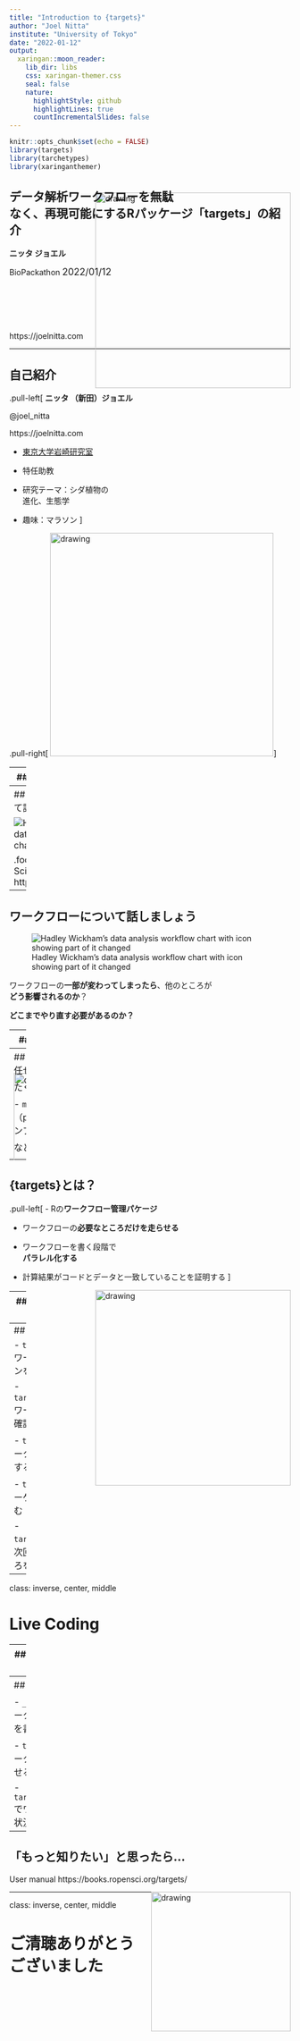 ```yaml
---
title: "Introduction to {targets}"
author: "Joel Nitta"
institute: "University of Tokyo"
date: "2022-01-12"
output:
  xaringan::moon_reader:
    lib_dir: libs
    css: xaringan-themer.css
    seal: false
    nature:
      highlightStyle: github
      highlightLines: true
      countIncrementalSlides: false
---
```


```r
knitr::opts_chunk$set(echo = FALSE)
library(targets)
library(tarchetypes)
library(xaringanthemer)
```

## データ解析ワークフローを無駄<br>なく、再現可能にするRパッケージ「targets」の紹介

**ニッタ ジョエル**

BioPackathon <span style = 'font-size: 120%;'>2022/01/12</span>

<br><br><img src="https://docs.ropensci.org/targets/logo.svg" alt="drawing" height="350" style="float:right;margin:-200px 0px">

<br><br>https://joelnitta.com

---

## 自己紹介

.pull-left[
**ニッタ （新田）ジョエル**

@joel_nitta

https://joelnitta.com

- [東京大学岩崎研究室](http://iwasakilab.k.u-tokyo.ac.jp/)

- 特任助教

- 研究テーマ：シダ植物の<br>進化、生態学

- 趣味：マラソン
]

.pull-right[
<img src="https://github.com/joelnitta/joelnitta-site/blob/master/static/media/headers/research_img2.jpg?raw=true" alt="drawing" height="400"/>
]

---
## 発表のアウトライン

- {targets}の紹介

- ライブコーディング

---
## ワークフローについて話しましょう

![Hadley Wickham's data analysis workflow chart](images/workflow_1.png)

.footnote[R for Data Science https://r4ds.had.co.nz/]

---
## ワークフローについて話しましょう

![Hadley Wickham's data analysis workflow chart with icon showing part of it changed](images/workflow_2.png)

ワークフローの**一部が変わってしまったら**、他のところが<br>**どう影響されるのか**？

**どこまでやり直す必要があるのか？**

---
## 再現性について話しましょう

### あなとのワークフローを再現できますか？

- 今すぐに？

- 数ヶ月（あるいは数年）後に？

- 他の誰かが？

<img src="https://1.bp.blogspot.com/-iG3QVEWl4dE/Wn1Vwtu1PwI/AAAAAAABKE8/8KR9vfXirfU5yXepByewkYZcrWqT-2EtQCLcBGAs/s800/computer_man3_cry.png" alt="drawing" height="250" style="float:right;margin:-100px 0px">

---
## ワークフロー管理ツールに<br>任せましょう！

たくさんあります：

- `make`（bash）
- `snakemake`（python）
- `nextflow`（バイオインフォ系）
- `cwl`

などなど

<img src="https://1.bp.blogspot.com/-JbBUDpFhZDM/Wn1VzKJupgI/AAAAAAABKFU/b2iI_-WbyWM_8Bjc0aZ2JgToTD-Tu25kQCLcBGAs/s800/computer_woman4_laugh.png" alt="drawing" height="250" style="float:right;margin:-150px 0px">


---

## {targets}とは？

.pull-left[
- Rの**ワークフロー管理パケージ**

- ワークフローの**必要なところだけを走らせる**

- ワークフローを書く段階で<br>**パラレル化する**

- 計算結果がコードとデータと一致していることを証明する
]

<img src="https://docs.ropensci.org/targets/logo.svg" alt="drawing" height="350" style="float:right">

---
## Resources 資料

- Github https://github.com/ropensci/targets

- Package website https://docs.ropensci.org/targets/

- User manual https://books.ropensci.org/targets/

- Targetopia https://wlandau.github.io/targetopia/

- {tarchetypes} website https://docs.ropensci.org/tarchetypes/

- [@u_ribo](https://twitter.com/u_ribo)さんの[発表](https://speakerdeck.com/s_uryu/workflow-management-with-targets)

- ニッタの[Workflow Meetup発表](https://joelnitta.github.io/workflow-meetup-targets-intro)

---
## Live Coding

- `tar_script()`: ワークフロープランを書く

- `tar_visnetwork()`: ワークフローロを確認する

- `tar_make()`: ワークフローを実行する

- `tar_load()`: ターゲットを読み込む

- `tar_outdated()`：次回走らせるところを予測する

---
class: inverse, center, middle

# Live Coding

---
## targetsワークフローの例

### gapminder workflow

https://github.com/joelnitta/targets_gapminder_example

### variant calling workflow

https://github.com/joelnitta/targets_vcf_example

---
## まとめ

- `_targets.R`にワークフロープランを書く

- `tar_make()`でワークフローを走らせる

- `tar_visnetwork()`でワークフローの状況を可視化する

---
## 「もっと知りたい」と思ったら...

User manual https://books.ropensci.org/targets/

<img src="https://4.bp.blogspot.com/--ZNd-68qDog/Vq8822mkoUI/AAAAAAAA3gM/-NwzZtON8Dk/s800/setsumeisyo_woman.png" alt="drawing" height="250" style="float:right;margin:0px 0px">

---
class: inverse, center, middle

# ご清聴ありがとう<br>ございました
